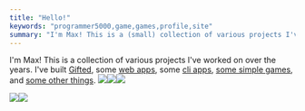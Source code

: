 ```yaml
---
title: "Hello!"
keywords: "programmer5000,game,games,profile,site"
summary: "I'm Max! This is a (small) collection of various projects I've worked on over the years. "
---
```


I'm Max! This is a collection of various projects I've worked on over the years. I've built [Gifted](/gifted), some [web apps](/web-apps/), some [cli apps](/cli-apps/), [some simple games](/games/), and [some other things](/other).
![](/static/images/s2.png)![](/static/images/s3.png)![](/static/images/s4.png)

![](/static/images/s5.png)![](/static/images/s6.png)

